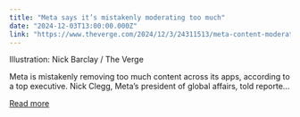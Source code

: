 ```yaml
---
title: "Meta says it’s mistakenly moderating too much"
date: "2024-12-03T13:00:00.000Z"
link: "https://www.theverge.com/2024/12/3/24311513/meta-content-moderation-mistakes-nick-clegg"
---
```


Illustration: Nick Barclay / The Verge
    

  
Meta is mistakenly removing too much content across its apps, according to a top executive.
Nick Clegg, Meta’s president of global affairs, told reporte...

[Read more](https://www.theverge.com/2024/12/3/24311513/meta-content-moderation-mistakes-nick-clegg)

